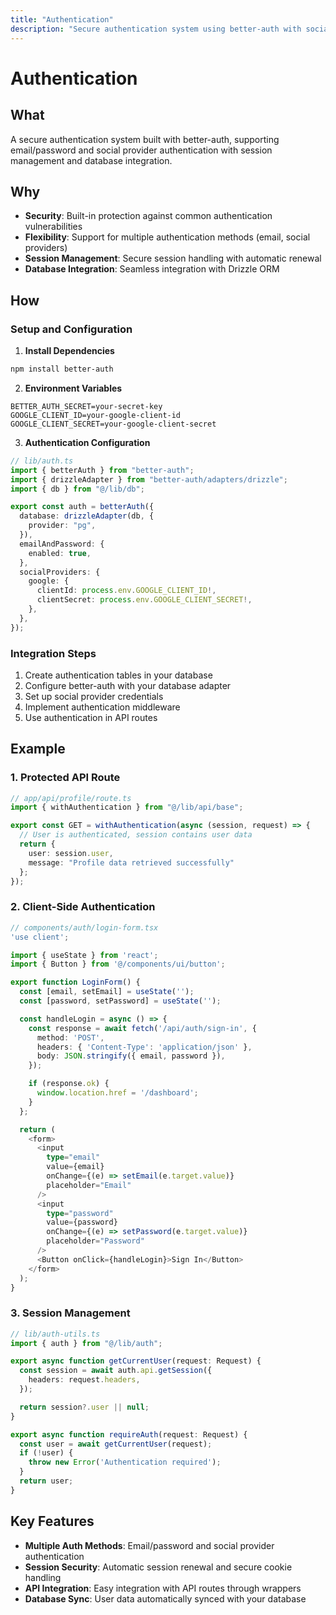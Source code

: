 ```yaml
---
title: "Authentication"
description: "Secure authentication system using better-auth with social providers and session management"
---
```


# Authentication

## What

A secure authentication system built with better-auth, supporting email/password and social provider authentication with session management and database integration.

## Why

- **Security**: Built-in protection against common authentication vulnerabilities
- **Flexibility**: Support for multiple authentication methods (email, social providers)
- **Session Management**: Secure session handling with automatic renewal
- **Database Integration**: Seamless integration with Drizzle ORM

## How

### Setup and Configuration

1. **Install Dependencies**
```bash
npm install better-auth
```

2. **Environment Variables**
```env
BETTER_AUTH_SECRET=your-secret-key
GOOGLE_CLIENT_ID=your-google-client-id
GOOGLE_CLIENT_SECRET=your-google-client-secret
```

3. **Authentication Configuration**
```typescript
// lib/auth.ts
import { betterAuth } from "better-auth";
import { drizzleAdapter } from "better-auth/adapters/drizzle";
import { db } from "@/lib/db";

export const auth = betterAuth({
  database: drizzleAdapter(db, {
    provider: "pg",
  }),
  emailAndPassword: {
    enabled: true,
  },
  socialProviders: {
    google: {
      clientId: process.env.GOOGLE_CLIENT_ID!,
      clientSecret: process.env.GOOGLE_CLIENT_SECRET!,
    },
  },
});
```

### Integration Steps

1. Create authentication tables in your database
2. Configure better-auth with your database adapter
3. Set up social provider credentials
4. Implement authentication middleware
5. Use authentication in API routes

## Example

### 1. Protected API Route
```typescript
// app/api/profile/route.ts
import { withAuthentication } from "@/lib/api/base";

export const GET = withAuthentication(async (session, request) => {
  // User is authenticated, session contains user data
  return {
    user: session.user,
    message: "Profile data retrieved successfully"
  };
});
```

### 2. Client-Side Authentication
```typescript
// components/auth/login-form.tsx
'use client';

import { useState } from 'react';
import { Button } from '@/components/ui/button';

export function LoginForm() {
  const [email, setEmail] = useState('');
  const [password, setPassword] = useState('');

  const handleLogin = async () => {
    const response = await fetch('/api/auth/sign-in', {
      method: 'POST',
      headers: { 'Content-Type': 'application/json' },
      body: JSON.stringify({ email, password }),
    });

    if (response.ok) {
      window.location.href = '/dashboard';
    }
  };

  return (
    <form>
      <input
        type="email"
        value={email}
        onChange={(e) => setEmail(e.target.value)}
        placeholder="Email"
      />
      <input
        type="password"
        value={password}
        onChange={(e) => setPassword(e.target.value)}
        placeholder="Password"
      />
      <Button onClick={handleLogin}>Sign In</Button>
    </form>
  );
}
```

### 3. Session Management
```typescript
// lib/auth-utils.ts
import { auth } from "@/lib/auth";

export async function getCurrentUser(request: Request) {
  const session = await auth.api.getSession({
    headers: request.headers,
  });

  return session?.user || null;
}

export async function requireAuth(request: Request) {
  const user = await getCurrentUser(request);
  if (!user) {
    throw new Error('Authentication required');
  }
  return user;
}
```

## Key Features

- **Multiple Auth Methods**: Email/password and social provider authentication
- **Session Security**: Automatic session renewal and secure cookie handling
- **API Integration**: Easy integration with API routes through wrappers
- **Database Sync**: User data automatically synced with your database